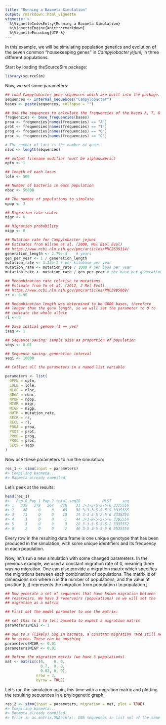 ```yaml
---
title: "Running a Bacmeta Simulation"
output: rmarkdown::html_vignette
vignette: >
  %\VignetteIndexEntry{Running a Bacmeta Simulation}
  %\VignetteEngine{knitr::rmarkdown}
  %\VignetteEncoding{UTF-8}
---
```




In this example, we will be simulating population genetics and evolution of 
the seven common "housekeeping genes" in *Campylobacter jejuni*, in three 
different populations.

Start by loading theSourceSim package:


```r
library(sourceSim)
```

Now, we set some parameters:


```r
## load Campylobacter gene sequences which are built into the package.
sequences <- internal_sequences("Campylobacter")
bases <- paste(sequences, collapse = "")

## Use the sequences to calculate the frequencies of the bases A, T, G and C
frequencies <- base_frequencies(bases)
proa <- frequencies[names(frequencies) == "A"]
prot <- frequencies[names(frequencies) == "T"]
prog <- frequencies[names(frequencies) == "G"]
proc <- frequencies[names(frequencies) == "C"]

# The number of loci is the number of genes
nloc <- length(sequences)

## output filename modifier (must be alphanumeric)
opfn <- 1

## length of each locus
lole <- 500

## Number of bacteria in each population
nbac <- 50000

## The number of populations to simulate
npop <- 3

## Migration rate scaler
migr <- 0

## Migration probability
migp <- 0

## Mutation rate for Campylobacter jejuni
## Estimates from Wilson et al. (2009, Mol Biol Evol)
## https://www.ncbi.nlm.nih.gov/pmc/articles/PMC2639114/
generation_length <- 2.79e-4    # years
gen_per_year <- 1 / generation_length
mutation_rate <- 3.23e-2 # per kilobase per year
mutation_rate <- mutation_rate / 1000 # per base per year
mutation_rate <- mutation_rate / gen_per_year # per base per generation

## Recombination rate relative to mutations.
## Estimate from Yu et al. (2012, J Mol Evol)
## https://www.ncbi.nlm.nih.gov/pmc/articles/PMC3985069/
rr <- 6.96

## Recombination length was determined to be 3000 bases, therefore
## longer than the gene length, so we will set the parameter to 0 to
## indicate the whole allele
rl <- 0

## Save initial genome (1 == yes)
iseq <- 1

## Sequence saving: sample size as proportion of population
seqs <- 0.01

## Sequence saving: generation interval
seqi <- 10000

## Collect all the parameters in a named list variable

parameters <- list(
  OPFN = opfn,
  LOLE = lole,
  NLOC = nloc,
  NBAC = nbac,
  NPOP = npop,
  MIGR = migr,
  MIGP = migp,
  MUTR = mutation_rate,
  RECR = rr,
  RECL = rl,
  PROA = proa,
  PROT = prot,
  PROG = prog,
  PROC = proc,
  SEQS = seqs
)
```

Now use these parameters to run the simulation:


```r
res_1 <- simu(input = parameters)
#> Compiling bacmeta...
#> Bacmeta already compiled.
```

Let's peek at the results:


```r
head(res_1)
#>   Pop_0 Pop_1 Pop_2 total seqID          MLST     seq
#> 1   335   279   264   878    31 3-3-3-5-5-5-6 3335556
#> 2    48     0     0    48    30 3-3-3-5-5-5-5 3335555
#> 3    13     0     0    13    19 3-3-3-5-2-5-6 3335256
#> 4     1     0     0     1    44 3-3-8-5-5-5-6 3385556
#> 5     3     0     0     3    28 3-3-3-5-5-5-2 3335552
#> 6     2     0     0     2    46 3-5-3-5-5-5-6 3535556
```

Every row in the resulting data.frame is one unique genotype that has been 
produced in the simulation, with some unique identifiers and its frequency in 
each population.

Now, let's run a new simulation with some changed parameters. In the previous 
example, we used a constant migration rate of 0, meaning there was no migration.
One can also provide a migration matrix which specifies the migrations between 
each combination of populations. The matrix is of dimensions nxn where n is 
the number of populations, and the value at position (i, j) represents 
the migration from population i to population j.


```r
## Now generate a set of sequences that have known migration between
## reservoirs. We have 3 reservoirs (populations) so we will set the
## migration as a matrix

## First set the model parameter to use the matrix:

## set this to 1 to tell bacmeta to expect a migration matrix
parameters$MIGI <- 1

## Due to a (likely) bug in bacmeta, a constant migration rate still needs to 
## be given. These can be anything
parameters$MIGR <- 0.01
parameters$MIGP <- 0.01

## Define the migration matrix (we have 3 populations)
mat <- matrix(c(0,    0, 0,
                0.7,  0, 0,
                0.02, 0, 0),
              nrow = 3,
              byrow = TRUE)
```

Let's run the simulation again, this time with a migration matrix and plotting 
the resulting sequences in a phylogenetic graph:


```r
res_2 <- simu(input = parameters, migration = mat, plot = TRUE)
#> Compiling bacmeta...
#> Bacmeta already compiled.
#> Error in as.matrix.DNAbin(x): DNA sequences in list not of the same length.
```

